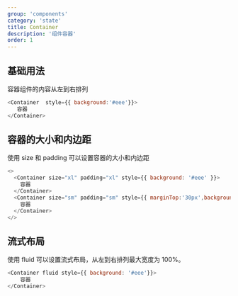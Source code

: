 ```yaml
---
group: 'components'
category: 'state'
title: Container
description: '组件容器'
order: 1
---
```


## 基础用法

容器组件的内容从左到右排列

```js live=true
<Container  style={{ background:'#eee'}}>
   容器
</Container>
```

## 容器的大小和内边距

使用 size 和 padding 可以设置容器的大小和内边距

```js live=true
<>
  <Container size="xl" padding="xl" style={{ background: '#eee' }}>
    容器
  </Container>
  <Container size="sm" padding="sm" style={{ marginTop:'30px',background: '#eee'}}>
    容器
  </Container>
</>
```

## 流式布局

使用 fluid 可以设置流式布局，从左到右排列最大宽度为 100%。

```js live=true
<Container fluid style={{ background: '#eee'}}>
    容器
</Container>
```
